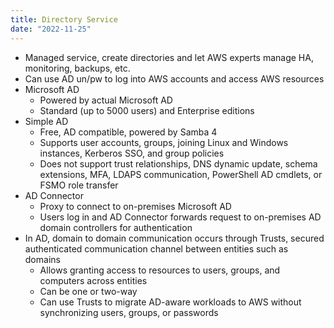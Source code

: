 ```yaml
---
title: Directory Service
date: "2022-11-25"
---
```


- Managed service, create directories and let AWS experts manage HA, monitoring, backups, etc.
- Can use AD un/pw to log into AWS accounts and access AWS resources
- Microsoft AD
  - Powered by actual Microsoft AD
  - Standard (up to 5000 users) and Enterprise editions
- Simple AD
  - Free, AD compatible, powered by Samba 4
  - Supports user accounts, groups, joining Linux and Windows instances, Kerberos SSO, and group policies
  - Does not support trust relationships, DNS dynamic update, schema extensions, MFA, LDAPS communication, PowerShell AD cmdlets, or FSMO role transfer
- AD Connector
  - Proxy to connect to on-premises Microsoft AD
  - Users log in and AD Connector forwards request to on-premises AD domain controllers for authentication
- In AD, domain to domain communication occurs through Trusts, secured authenticated communication channel between entities such as domains
  - Allows granting access to resources to users, groups, and computers across entities
  - Can be one or two-way
  - Can use Trusts to migrate AD-aware workloads to AWS without synchronizing users, groups, or passwords
